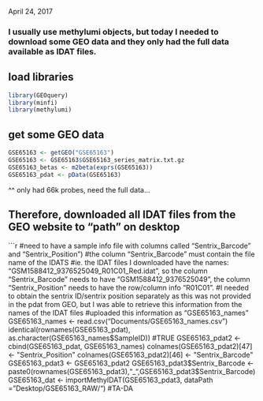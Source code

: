 April 24, 2017

### I usually use methylumi objects, but today I needed to download some GEO data and they only had the full data available as IDAT files.

## load libraries
```r
library(GEOquery)
library(minfi)
library(methylumi)
```

## get some GEO data
```r
GSE65163 <- getGEO("GSE65163")
GSE65163 <- GSE65163$GSE65163_series_matrix.txt.gz
GSE65163_betas <- m2beta(exprs(GSE65163))
GSE65163_pdat <- pData(GSE65163)
```
^^ only had 66k probes, need the full data...

## Therefore, downloaded all IDAT files from the GEO website to "path" on desktop
```r
#need to have a sample info file with columns called "Sentrix_Barcode" and "Sentrix_Position")
#the column "Sentrix_Barcode" must contain the file name of the IDATS
#ie. the IDAT files I downloaded have the names: "GSM1588412_9376525049_R01C01_Red.idat", so the column "Sentrix_Barcode" needs to have "GSM1588412_9376525049", the column "Sentrix_Position" needs to have the row/column info "R01C01".
#I needed to obtain the sentrix ID/sentrix position separately as this was not provided in the pdat from GEO, but I was able to retrieve this information from the names of the IDAT files
#uploaded this information as "GSE65163_names"
GSE65163_names <- read.csv("Documents/GSE65163_names.csv")
identical(rownames(GSE65163_pdat), as.character(GSE65163_names$SampleID)) #TRUE
GSE65163_pdat2 <- cbind(GSE65163_pdat, GSE65163_names)
colnames(GSE65163_pdat2)[47] <- "Sentrix_Position"
colnames(GSE65163_pdat2)[46] <- "Sentrix_Barcode"
GSE65163_pdat3 <- GSE65163_pdat2
GSE65163_pdat3$Sentrix_Barcode <- paste0(rownames(GSE65163_pdat3),"_",GSE65163_pdat3$Sentrix_Barcode)
GSE65163_dat <- importMethyIDAT(GSE65163_pdat3, dataPath = "Desktop/GSE65163_RAW/") #TA-DA


